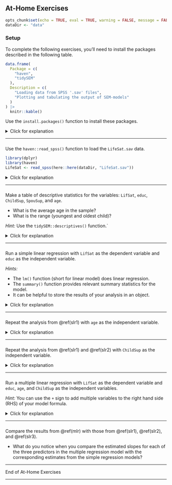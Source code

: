 ## At-Home Exercises

```{r include = FALSE}
opts_chunk$set(echo = TRUE, eval = TRUE, warning = FALSE, message = FALSE)
dataDir <- "data"
```

### Setup

To complete the following exercises, you'll need to install the packages described in the following table.

```{r, echo = FALSE}
data.frame(
  Package = c(
    "haven",
    "tidySEM"
  ),
  Description = c(
    "Loading data from SPSS '.sav' files",
    "Plotting and tabulating the output of SEM-models"
  )
) |> 
  knitr::kable()
```

Use the `install.packages()` function to install these packages.

<details>
  <summary>Click for explanation</summary>

1. Open RStudio
1. Inside RStudio, find the window named **Console** on left side of the screen.
3. Copy the following code into the console and hit `Enter`/`Return` to run the command.

```{r, eval = FALSE}
install.packages(c("haven", "tidySEM"), dependencies = TRUE)
```

</details>

------------------------------------------------------------------------------------------------------------------------

###

Use the `haven::read_spss()` function to load the `LifeSat.sav` data. 

```{r, echo = FALSE}
library(dplyr)
library(haven)
LifeSat <- read_spss(here::here(dataDir, "LifeSat.sav"))
```

<details>
  <summary>Click for explanation</summary>

```{r, eval = FALSE}
library(dplyr)
library(haven)

LifeSat <- read_spss("LifeSat.sav") 
```

</details>

------------------------------------------------------------------------------------------------------------------------

###

Make a table of descriptive statistics for the variables: `LifSat`, `educ`, `ChildSup`, `SpouSup`, and `age`. 

- What is the average age in the sample? 
- What is the range (youngest and oldest child)? 

*Hint:* Use the `tidySEM::descriptives()` function.`

<details>
  <summary>Click for explanation</summary>

- The package `tidySEM` contains the `descriptives()` function for computing descriptive statistics. 
- The `describe()` function in the `psych` package is a good alternative.

```{r}
library(tidySEM)

descriptives(LifeSat[ , c("LifSat", "educ", "ChildSup", "SpouSup", "age")])
```
</details>

------------------------------------------------------------------------------------------------------------------------

### {#slr1}

Run a simple linear regression with `LifSat` as the dependent variable and `educ` as the independent variable.

*Hints:*

- The `lm()` function (short for linear model) does linear regression. 
- The `summary()` function provides relevant summary statistics for the model. 
- It can be helpful to store the results of your analysis in an object.

<details>
  <summary>Click for explanation</summary>

```{r}
results <- lm(LifSat ~ educ, data = LifeSat)
summary(results)
```
</details>

------------------------------------------------------------------------------------------------------------------------

### {#slr2}

Repeat the analysis from \@ref(slr1) with `age` as the independent variable. 

<details>
  <summary>Click for explanation</summary>

```{r}
results <- lm(LifSat ~ age, data = LifeSat)
summary(results)
```
</details>

------------------------------------------------------------------------------------------------------------------------

### {#slr3}

Repeat the analysis from \@ref(slr1) and \@ref(slr2) with `ChildSup` as the independent variable. 

<details>
  <summary>Click for explanation</summary>

```{r}
results <- lm(LifSat ~ ChildSup, data = LifeSat)
summary(results)
```
</details>

------------------------------------------------------------------------------------------------------------------------

### {#mlr}

Run a multiple linear regression with `LifSat` as the dependent variable and `educ`, `age`, and `ChildSup` as the
independent variables. 

*Hint:* You can use the `+` sign to add multiple variables to the right hand side (RHS) of your model formula.

<details>
  <summary>Click for explanation</summary>

```{r}
results <- lm(LifSat ~ educ + age + ChildSup, data = LifeSat)
summary(results)
```
</details>

------------------------------------------------------------------------------------------------------------------------

### 

Compare the results from \@ref(mlr) with those from \@ref(slr1), \@ref(slr2), and \@ref(slr3).

- What do you notice when you compare the estimated slopes for each of the three predictors in the multiple regression
model with the corresponding estimates from the simple regression models? 

------------------------------------------------------------------------------------------------------------------------

End of At-Home Exercises

------------------------------------------------------------------------------------------------------------------------
